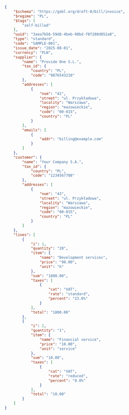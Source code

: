 ```json KSeF self-billed invoice expandable expandable
{
    "$schema": "https://gobl.org/draft-0/bill/invoice",
    "$regime": "PL",
    "$tags": [
        "self-billed"
    ],
    "uuid": "3aea7b56-59d8-4beb-90bd-f8f280d852a0",
    "type": "standard",
    "code": "SAMPLE-001",
    "issue_date": "2025-08-01",
    "currency": "PLN",
    "supplier": {
        "name": "Provide One S.L.",
        "tax_id": {
            "country": "PL",
            "code": "9876543210"
        },
        "addresses": [
            {
                "num": "42",
                "street": "ul. Przykładowa",
                "locality": "Warszawa",
                "region": "mazowieckie",
                "code": "00-015",
                "country": "PL"
            }
        ],
        "emails": [
            {
                "addr": "billing@example.com"
            }
        ]
    },
    "customer": {
        "name": "Your Company S.A.",
        "tax_id": {
            "country": "PL",
            "code": "1234567788"
        },
        "addresses": [
            {
                "num": "43",
                "street": "ul. Przykładowa",
                "locality": "Warszawa",
                "region": "mazowieckie",
                "code": "00-015",
                "country": "PL"
            }
        ]
    },
    "lines": [
        {
            "i": 1,
            "quantity": "20",
            "item": {
                "name": "Development services",
                "price": "90.00",
                "unit": "h"
            },
            "sum": "1800.00",
            "taxes": [
                {
                    "cat": "VAT",
                    "rate": "standard",
                    "percent": "23.0%"
                }
            ],
            "total": "1800.00"
        },
        {
            "i": 2,
            "quantity": "1",
            "item": {
                "name": "Financial service",
                "price": "10.00",
                "unit": "service"
            },
            "sum": "10.00",
            "taxes": [
                {
                    "cat": "VAT",
                    "rate": "reduced",
                    "percent": "8.0%"
                }
            ],
            "total": "10.00"
        }
    ]
}
```